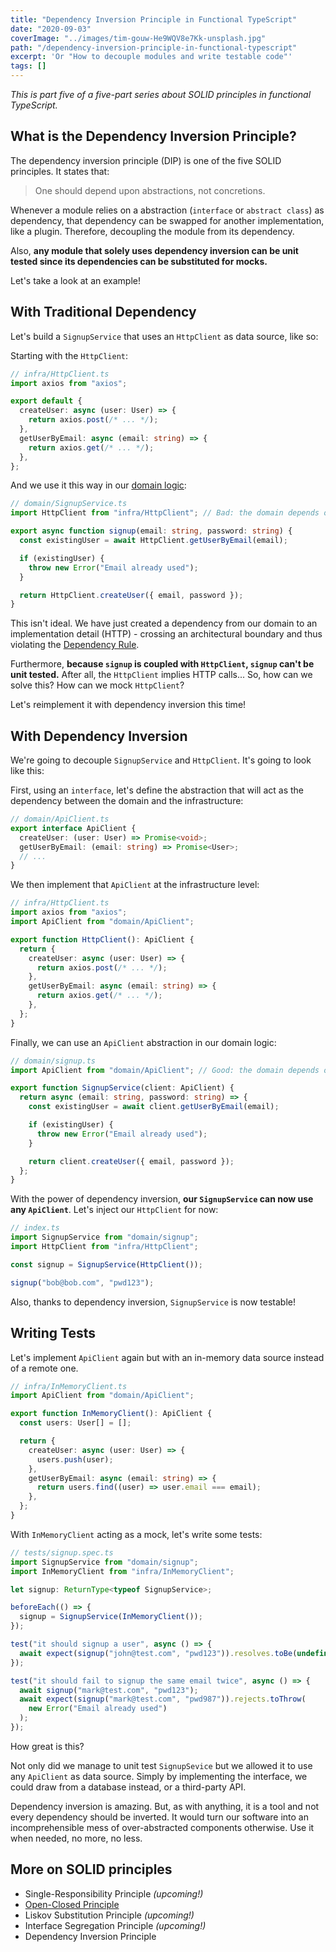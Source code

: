 ```yaml
---
title: "Dependency Inversion Principle in Functional TypeScript"
date: "2020-09-03"
coverImage: "../images/tim-gouw-He9WQV8e7Kk-unsplash.jpg"
path: "/dependency-inversion-principle-in-functional-typescript"
excerpt: 'Or "How to decouple modules and write testable code"'
tags: []
---
```



_This is part five of a five-part series about SOLID principles in functional TypeScript._

## What is the Dependency Inversion Principle?

The dependency inversion principle (DIP) is one of the five SOLID principles. It states that:

> One should depend upon abstractions, not concretions.

Whenever a module relies on a abstraction (`interface` or `abstract class`) as dependency, that dependency can be swapped for another implementation, like a plugin.
Therefore, decoupling the module from its dependency.

Also, **any module that solely uses dependency inversion can be unit tested since its dependencies can be substituted for mocks.**

Let's take a look at an example!

## With Traditional Dependency

Let's build a `SignupService` that uses an `HttpClient` as data source, like so:

<TraditionalDependencySvg className="excalidraw" />

Starting with the `HttpClient`:

```ts
// infra/HttpClient.ts
import axios from "axios";

export default {
  createUser: async (user: User) => {
    return axios.post(/* ... */);
  },
  getUserByEmail: async (email: string) => {
    return axios.get(/* ... */);
  },
};
```

And we use it this way in our [domain logic](https://en.wikipedia.org/wiki/Business_logic):

```ts
// domain/SignupService.ts
import HttpClient from "infra/HttpClient"; // Bad: the domain depends on a concretion from the infra

export async function signup(email: string, password: string) {
  const existingUser = await HttpClient.getUserByEmail(email);

  if (existingUser) {
    throw new Error("Email already used");
  }

  return HttpClient.createUser({ email, password });
}
```

This isn't ideal. We have just created a dependency from our domain to an implementation detail (HTTP) - crossing an architectural boundary and thus violating the [Dependency Rule](https://blog.cleancoder.com/uncle-bob/2012/08/13/the-clean-architecture.html).

Furthermore, **because `signup` is coupled with `HttpClient`, `signup` can't be unit tested.** After all, the `HttpClient` implies HTTP calls...
So, how can we solve this? How can we mock `HttpClient`?

Let's reimplement it with dependency inversion this time!

## With Dependency Inversion

We're going to decouple `SignupService` and `HttpClient`. It's going to look like this:

<DependencyInversionSvg className="excalidraw" />

First, using an `interface`, let's define the abstraction that will act as the dependency between the domain and the infrastructure:

```ts
// domain/ApiClient.ts
export interface ApiClient {
  createUser: (user: User) => Promise<void>;
  getUserByEmail: (email: string) => Promise<User>;
  // ...
}
```

We then implement that `ApiClient` at the infrastructure level:

```ts
// infra/HttpClient.ts
import axios from "axios";
import ApiClient from "domain/ApiClient";

export function HttpClient(): ApiClient {
  return {
    createUser: async (user: User) => {
      return axios.post(/* ... */);
    },
    getUserByEmail: async (email: string) => {
      return axios.get(/* ... */);
    },
  };
}
```

Finally, we can use an `ApiClient` abstraction in our domain logic:

```ts
// domain/signup.ts
import ApiClient from "domain/ApiClient"; // Good: the domain depends on an abstraction of the infra

export function SignupService(client: ApiClient) {
  return async (email: string, password: string) => {
    const existingUser = await client.getUserByEmail(email);

    if (existingUser) {
      throw new Error("Email already used");
    }

    return client.createUser({ email, password });
  };
}
```

With the power of dependency inversion, **our `SignupService` can now use any `ApiClient`**. Let's inject our `HttpClient` for now:

```ts
// index.ts
import SignupService from "domain/signup";
import HttpClient from "infra/HttpClient";

const signup = SignupService(HttpClient());

signup("bob@bob.com", "pwd123");
```

Also, thanks to dependency inversion, `SignupService` is now testable!

## Writing Tests

Let's implement `ApiClient` again but with an in-memory data source instead of a remote one.

```ts
// infra/InMemoryClient.ts
import ApiClient from "domain/ApiClient";

export function InMemoryClient(): ApiClient {
  const users: User[] = [];

  return {
    createUser: async (user: User) => {
      users.push(user);
    },
    getUserByEmail: async (email: string) => {
      return users.find((user) => user.email === email);
    },
  };
}
```

With `InMemoryClient` acting as a mock, let's write some tests:

```ts
// tests/signup.spec.ts
import SignupService from "domain/signup";
import InMemoryClient from "infra/InMemoryClient";

let signup: ReturnType<typeof SignupService>;

beforeEach(() => {
  signup = SignupService(InMemoryClient());
});

test("it should signup a user", async () => {
  await expect(signup("john@test.com", "pwd123")).resolves.toBe(undefined);
});

test("it should fail to signup the same email twice", async () => {
  await signup("mark@test.com", "pwd123");
  await expect(signup("mark@test.com", "pwd987")).rejects.toThrow(
    new Error("Email already used")
  );
});
```

How great is this?

Not only did we manage to unit test `SignupSevice` but we allowed it to use any `ApiClient` as data source. Simply by implementing the interface, we could draw from a database instead, or a third-party API.

Dependency inversion is amazing. But, as with anything, it is a tool and not every dependency should be inverted. It would turn our software into an incomprehensible mess of over-abstracted components otherwise. Use it when needed, no more, no less.

<!-- On top of that, modules that are unlikely to change, namely stable dependencies, can be depended on just fine. -->

## More on SOLID principles

- Single-Responsibility Principle _(upcoming!)_
- [Open-Closed Principle](/open-closed-principle-in-functional-typescript)
- Liskov Substitution Principle _(upcoming!)_
- Interface Segregation Principle _(upcoming!)_
- Dependency Inversion Principle

